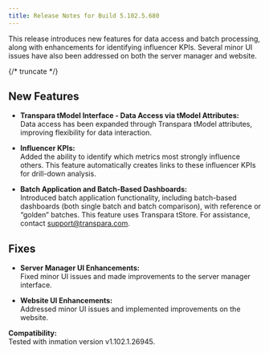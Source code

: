 ```yaml
---
title: Release Notes for Build 5.102.5.680
---
```


This release introduces new features for data access and batch processing, along with enhancements for identifying influencer KPIs. Several minor UI issues have also been addressed on both the server manager and website.

{/* truncate */}

## New Features

- **Transpara tModel Interface - Data Access via tModel Attributes:**  
  Data access has been expanded through Transpara tModel attributes, improving flexibility for data interaction.

- **Influencer KPIs:**  
  Added the ability to identify which metrics most strongly influence others. This feature automatically creates links to these influencer KPIs for drill-down analysis.

- **Batch Application and Batch-Based Dashboards:**  
  Introduced batch application functionality, including batch-based dashboards (both single batch and batch comparison), with reference or “golden” batches. This feature uses Transpara tStore. For assistance, contact support@transpara.com.

## Fixes

- **Server Manager UI Enhancements:**  
  Fixed minor UI issues and made improvements to the server manager interface.

- **Website UI Enhancements:**  
  Addressed minor UI issues and implemented improvements on the website.

**Compatibility:**  
Tested with inmation version v1.102.1.26945.
